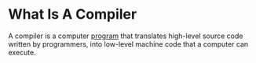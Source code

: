 # What Is A Compiler

A compiler is a computer [program](/what-is-a-computer-program) 
that translates high-level source code written by programmers, 
into low-level machine code that a computer can execute.